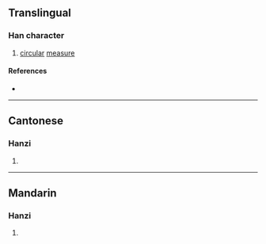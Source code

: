 {{character info/new}}
{{also|弳}}
==Translingual==

===Han character===
{{Han char|rn=57|rad=弓|as=05|sn=8|four=|canj=NNOM|ids=⿰弓𢀖}}

# [[circular]] [[measure]]

====References====
* {{Han ref|kx=0358.031|hdz=20994.071|uh=5F2A|ud=24362}}

----

==Cantonese==

===Hanzi===
{{yue-hanzi|jyut=[[ging3]]|y=ging3}}

# {{defn|lang=yue|sort=弓07}}

----

==Mandarin==

===Hanzi===
{{cmn-hanzi|tra=弳|pin=[[jìng]] ([[jing4]])|wg=ching<sup>4</sup>}}

# {{defn|lang=cmn|sort=弓05}}